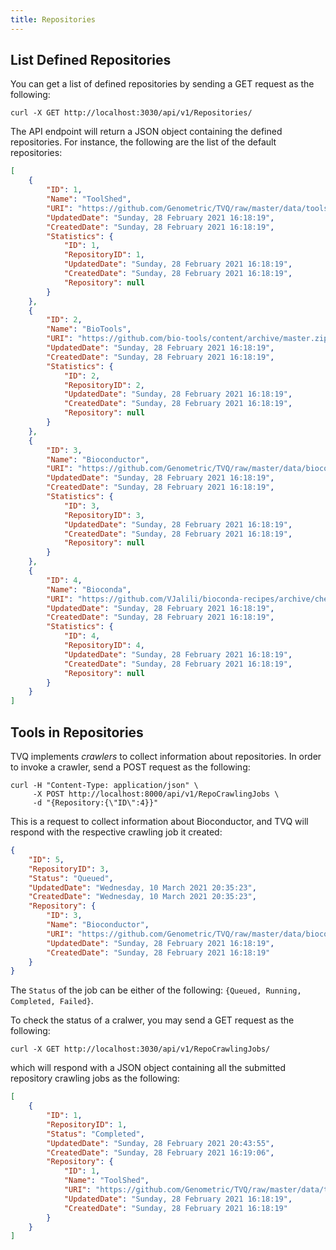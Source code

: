 ```yaml
---
title: Repositories
---
```




## List Defined Repositories

You can get a list of defined repositories by sending
a GET request as the following:

```
curl -X GET http://localhost:3030/api/v1/Repositories/
```

The API endpoint will return a JSON object containing
the defined repositories. For instance, the following
are the list of the default repositories:

```json
[
    {
        "ID": 1,
        "Name": "ToolShed",
        "URI": "https://github.com/Genometric/TVQ/raw/master/data/toolshed/",
        "UpdatedDate": "Sunday, 28 February 2021 16:18:19",
        "CreatedDate": "Sunday, 28 February 2021 16:18:19",
        "Statistics": {
            "ID": 1,
            "RepositoryID": 1,
            "UpdatedDate": "Sunday, 28 February 2021 16:18:19",
            "CreatedDate": "Sunday, 28 February 2021 16:18:19",
            "Repository": null
        }
    },
    {
        "ID": 2,
        "Name": "BioTools",
        "URI": "https://github.com/bio-tools/content/archive/master.zip",
        "UpdatedDate": "Sunday, 28 February 2021 16:18:19",
        "CreatedDate": "Sunday, 28 February 2021 16:18:19",
        "Statistics": {
            "ID": 2,
            "RepositoryID": 2,
            "UpdatedDate": "Sunday, 28 February 2021 16:18:19",
            "CreatedDate": "Sunday, 28 February 2021 16:18:19",
            "Repository": null
        }
    },
    {
        "ID": 3,
        "Name": "Bioconductor",
        "URI": "https://github.com/Genometric/TVQ/raw/master/data/bioconductor/",
        "UpdatedDate": "Sunday, 28 February 2021 16:18:19",
        "CreatedDate": "Sunday, 28 February 2021 16:18:19",
        "Statistics": {
            "ID": 3,
            "RepositoryID": 3,
            "UpdatedDate": "Sunday, 28 February 2021 16:18:19",
            "CreatedDate": "Sunday, 28 February 2021 16:18:19",
            "Repository": null
        }
    },
    {
        "ID": 4,
        "Name": "Bioconda",
        "URI": "https://github.com/VJalili/bioconda-recipes/archive/cheetah_template.zip",
        "UpdatedDate": "Sunday, 28 February 2021 16:18:19",
        "CreatedDate": "Sunday, 28 February 2021 16:18:19",
        "Statistics": {
            "ID": 4,
            "RepositoryID": 4,
            "UpdatedDate": "Sunday, 28 February 2021 16:18:19",
            "CreatedDate": "Sunday, 28 February 2021 16:18:19",
            "Repository": null
        }
    }
]
```

## Tools in Repositories

TVQ implements _crawlers_ to collect information
about repositories. In order to invoke a crawler,
send a POST request as the following:

```
curl -H "Content-Type: application/json" \
     -X POST http://localhost:8000/api/v1/RepoCrawlingJobs \
     -d "{Repository:{\"ID\":4}}"
```

This is a request to collect information about Bioconductor, and
TVQ will respond with the respective crawling job it created:

```json
{
    "ID": 5,
    "RepositoryID": 3,
    "Status": "Queued",
    "UpdatedDate": "Wednesday, 10 March 2021 20:35:23",
    "CreatedDate": "Wednesday, 10 March 2021 20:35:23",
    "Repository": {
        "ID": 3,
        "Name": "Bioconductor",
        "URI": "https://github.com/Genometric/TVQ/raw/master/data/bioconductor/",
        "UpdatedDate": "Sunday, 28 February 2021 16:18:19",
        "CreatedDate": "Sunday, 28 February 2021 16:18:19"
    }
}
```

The `Status` of the job can be either of the following:
`{Queued, Running, Completed, Failed}`.

To check the status of a cralwer, you may send
a GET request as the following:

```
curl -X GET http://localhost:3030/api/v1/RepoCrawlingJobs/
```

which will respond with a JSON object containing all the
submitted repository crawling jobs as the following:

```json
[
    {
        "ID": 1,
        "RepositoryID": 1,
        "Status": "Completed",
        "UpdatedDate": "Sunday, 28 February 2021 20:43:55",
        "CreatedDate": "Sunday, 28 February 2021 16:19:06",
        "Repository": {
            "ID": 1,
            "Name": "ToolShed",
            "URI": "https://github.com/Genometric/TVQ/raw/master/data/toolshed/",
            "UpdatedDate": "Sunday, 28 February 2021 16:18:19",
            "CreatedDate": "Sunday, 28 February 2021 16:18:19"
        }
    }
]
```